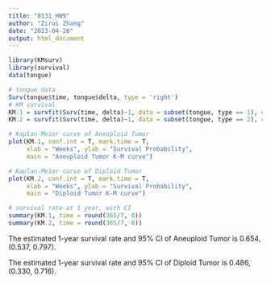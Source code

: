 ```yaml
---
title: "8131_HW9"
author: "Zirui Zhang"
date: "2023-04-26"
output: html_document
---
```


```r
library(KMsurv)
library(survival)
data(tongue)
```


```r
# tongue data
Surv(tongue$time, tongue$delta, type = 'right')
# KM survival
KM.1 = survfit(Surv(time, delta)~1, data = subset(tongue, type == 1), conf.type = 'log')
KM.2 = survfit(Surv(time, delta)~1, data = subset(tongue, type == 2), conf.type = 'log')
```


```r
# Kaplan-Meier curve of Aneuploid Tumor
plot(KM.1, conf.int = T, mark.time = T, 
     xlab = "Weeks", ylab = "Survival Probability",
     main = "Aneuploid Tumor K-M curve")

# Kaplan-Meier curve of Diploid Tumor
plot(KM.2, conf.int = T, mark.time = T, 
     xlab = "Weeks", ylab = "Survival Probability",
     main = "Diploid Tumor K-M curve")
```

```r
# survival rate at 1 year, with CI
summary(KM.1, time = round(365/7, 0))
summary(KM.2, time = round(365/7, 0))
```

The estimated 1-year survival rate and 95% CI of Aneuploid Tumor is 0.654, (0.537, 0.797).

The estimated 1-year survival rate and 95% CI of Diploid Tumor is 0.486, (0.330, 0.716).


